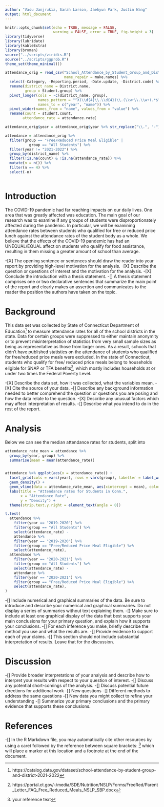 ```yaml
---
author: "Vasu Janjrukia, Sarah Larson, Jaehyun Park, Justin Wang"
output: html_document
---
```


```r
knitr::opts_chunk$set(echo = TRUE, message = FALSE,
                      warning = FALSE, error = TRUE, fig.height = 3)
library(tidyverse)
library(lubridate)
library(kableExtra)
library(broman)
source("../scripts/viridis.R")
source("../scripts/ggprob.R")
theme_set(theme_minimal())
```

```r

attendance_orig = read_csv("School_Attendance_by_Student_Group_and_District__2021-2022.csv",
                           name_repair = make.names) %>% 
  select(-Category, -Reporting.period, -Date.update, -District.code) %>% 
  rename(district_name = District.name,
         group = Student.group) %>% 
  pivot_longer(cols = -c(district_name, group), 
               names_pattern = "^X(\\d{4}\\.\\d{4})\\.(\\w+\\.\\w+).*$", 
               names_to = c("year", "name")) %>% 
  pivot_wider(names_from = "name", values_from = "value") %>% 
  rename(count = student.count,
        attendance_rate = attendance.rate)

attendance_orig$year = attendance_orig$year %>% str_replace("\\.", "-")

attendance = attendance_orig %>% 
  filter(group == "Free/Reduced Price Meal Eligible" |
           group == "All Students") %>% 
  filter(year != "2021-2022") %>% 
  group_by(district_name) %>% 
  filter(!is.na(count) & !is.na(attendance_rate)) %>% 
  mutate(n = n()) %>%
  filter(n == 4) %>%
  select(-n)
  
```


# Introduction

The COVID-19 pandemic had far reaching impacts on our daily lives. One area that was greatly affected was education. The main goal of our research was to examine if any groups of students were disproportionately affected during the pandemic. In particular, we will be examining attendance rates between students who qualified for free or reduced price lunch against the attendance rates of the student body as a whole. We believe that the effects of the COVID-19 pandemic has had an UNEQUAL/EQUAL affect on students who qualify for food assistance, resulting in them missing a greater amount of school than average.

-[X] The opening sentence or sentences should draw the reader into your report by providing high-level motivation for the analysis. 
-[X] Describe the question or questions of interest and the motivation for the analysis.
-[X] Conclude the introduction with a thesis statement.
-[] A thesis statement comprises one or two declarative sentences that summarize the main point of the report and clearly makes an assertion and communicates to the reader the position the authors have taken on the topic.


# Background

This data set was collected by State of Connecticut Department of Education^[https://catalog.data.gov/dataset/school-attendance-by-student-group-and-district-2021-2022] to measure attendance rates for all of the school districts in the state. Data for certain groups were suppressed to either maintain anonymity or to prevent misinterpretation of statistics from very small sample sizes as being as representative as those from larger ones. As a result, schools that didn't have published statistics on the attendance of students who qualified for free/reduced price meals were excluded. In the state of Connecticut, students who qualify for free/ reduced price meals belong to households eligible for SNAP or TFA benefits^[https://portal.ct.gov/-/media/SDE/Nutrition/NSLP/Forms/FreeRed/Parent_Letter_FAQ_Free_Reduced_Meals_NSLP_SBP.docx], which mostly includes households at or under two times the Federal Poverty Level.

-[X] Describe the data set, how it was collected, what the variables mean.
-[X] Cite the source of your data.
-[] Describe any background information needed to better comprehend the question or questions you are posing and how the data relate to the question.
-[X] Describe any unusual factors which may affect interpretation of results.
-[] Describe what you intend to do in the rest of the report.

# Analysis

Below we can see the median attendance rates for students, split into 

```r

attendance_rate_mean = attendance %>% 
  group_by(year, group) %>% 
  summarise(mean = mean(attendance_rate))


attendance %>% ggplot(aes(x = attendance_rate)) +
  facet_grid(cols = vars(year), rows = vars(group), labeller = label_wrap_gen()) +
  geom_density() +
  geom_vline(data = attendance_rate_mean, aes(xintercept = mean), color = "red") +
  labs(title = "Attendance rates for Students in Conn.",
       x = "Attendance Rate",
       y = "Density") + 
  theme(strip.text.y.right = element_text(angle = 0))

```

```r
t.test(
  attendance %>% 
    filter(year == "2019-2020") %>% 
    filter(group == "All Students") %>% 
    select(attendance_rate) -
    attendance %>% 
    filter(year == "2019-2020") %>% 
    filter(group == "Free/Reduced Price Meal Eligible") %>% 
    select(attendance_rate), 
  attendance %>% 
    filter(year == "2020-2021") %>% 
    filter(group == "All Students") %>% 
    select(attendance_rate) -
    attendance %>% 
    filter(year == "2020-2021") %>% 
    filter(group == "Free/Reduced Price Meal Eligible") %>% 
    select(attendance_rate), 
)
```



-[] Include numerical and graphical summaries of the data. Be sure to introduce and describe your numerical and graphical summaries.  Do not display a series of summaries without text explaining them.
-[] Make sure to include at least one graphical display of the data that best supports your main conclusions for your primary question, and explain how it supports your conclusions.
-[] For each inference you make, briefly describe the method you use and what the results are.
-[] Provide evidence to support each of your claims.
-[] This section should not include substantial interpretation of results. Leave that for the discussion.

# Discussion

-[] Provide broader interpretations of your analysis and describe how to interpret your results with respect to your question of interest.
-[] Discuss any potential short-comings of the analysis.
-[] Discuss potential future directions for additional work
-[] New questions
-[] Different methods to address the same questions
-[] New data you might collect to refine your understanding
-[] Summarize your primary conclusions and the primary evidence that supports these conclusions.

# References

-[] In the R Markdown file, you may automatically cite other resources by using a caret followed by the reference between square brackets: ^[your reference text] which will place a marker at this location and a footnote at the end of the document.